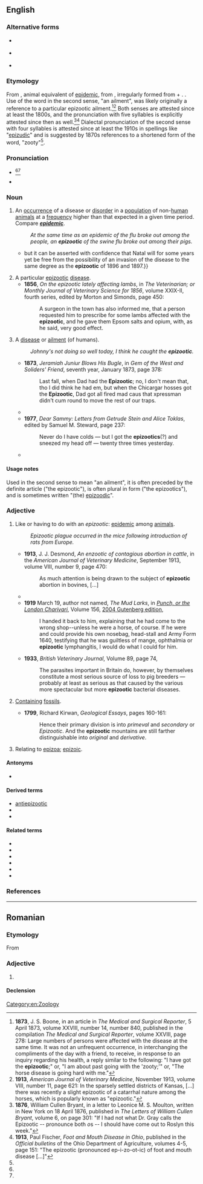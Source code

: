 {{also|epizoötic}}
==English==
{{wikipedia}}

===Alternative forms===
* {{l|en|epizoötic}} {{qualifier|{{l|en|pentasyllabic}} senses}}
* {{l|en|epizoodic}} {{qualifier|{{l|en|tetrasyllabic}} senses}}
* {{l|en|epizudic}} {{qualifier|{{l|en|tetrasyllabic}} senses}}

===Etymology===
From {{etyl|fr|en}} {{m|fr|épizootique}}, animal equivalent of [[epidemic]], from {{m|fr|épizootie}}, irregularly formed from {{etyl|grc|en}} {{m|grc|ἐπί}} + {{m|grc|ζῷον||animal}}.
{{affix|en|epi-|zo-|-otic}}. Use of the word in the second sense, "an ailment", was likely originally a reference to a particular epizootic ailment.<ref name="April 1873">'''1873''', J. S. Boone, in an article in ''The Medical and Surgical Reporter'', 5 April 1873, volume XXVIII, number 14, number 840, published in the compilation ''The Medical and Surgical Reporter'', volume XXVIII, page 278: Large numbers of persons were affected with the disease at the same time. It was not an unfrequent occurrence, in interchanging the compliments of the day with a friend, to receive, in response to an inquiry regarding his health, a reply similar to the following: "I have got the '''epizootic''';" or, "I am about past going with the 'zooty;'" or, "The horse disease is going hard with me."</ref><ref>'''1913''', ''American Journal of Veterinary Medicine'', November 1913, volume VIII, number 11, page 621: In the sparsely settled districts of Kansas, [...] there was recently a slight epizootic of a catarrhal nature among the horses, which is popularly known as "epizootic."</ref> Both senses are attested since at least the 1800s, and the pronunciation with five syllables is explicitly attested since then as well.<ref name="five syllables 1">'''1876''', William Cullen Bryant, in a letter to Leonice M. S. Moulton, written in New York on 18 April 1876, published in ''The Letters of William Cullen Bryant'', volume 6, on page 301: "If I had not what Dr. Gray calls the Epizootic -- pronounce both ''o''s -- I should have come out to Roslyn this week."</ref><ref name="five syllables 2">'''1913''', Paul Fischer, ''Foot and Mouth Disease in Ohio'', published in the ''Official bulletins'' of the Ohio Department of Agriculture, volumes 4-5, page 151: "The epizootic (pronounced ep-i-zo-ot-ic) of foot and mouth disease [...]"</ref> Dialectal pronunciation of the second sense with four syllables is attested since at least the 1910s in spellings like "[[epizudic]]"<!-- see[[Citations:epizudic]]--> and is suggested by 1870s references to a shortened form of the word, "zooty"<ref name="April 1873"></ref>.

===Pronunciation===
* {{IPA|en|/ɛpɪ.zəˈwɒtɪk/|/ɛpɪ.zoʊˈɒtɪk/}}<ref name="five syllables 1"></ref><ref name="five syllables 2"></ref>
* {{a|dialectal|especially in the sense ‘an ailment’}} {{IPA|en|/ɛpɪˈzuːdɪk/}}

===Noun===
{{en-noun}}

# {{lb|en|epidemiology}} An [[occurrence]] of a disease or [[disorder]] in a [[population]] of non-[[human]] [[animal]]s at a [[frequency]] higher than that expected in a given time period. Compare '''''[[epidemic]]'''''.
#: ''At the same time as an epidemic of the flu broke out among the people, an '''epizootic''' of the swine flu broke out among their pigs.''
#* {{quote-journal|en|date=July 5, 1901|url=https://www.biodiversitylibrary.org/bibliography/69252|journal=The Agricultural Journal and Mining Record|volume=4|issue=9|page=247|author={{w|Herbert Watkins-Pitchford|H. Watkins-Pitchford}}|title=The Umvoti Outbreak|passage={{...}}but it can be asserted with confidence that Natal will for some years yet be free from the possibility of an invasion of the disease to the same degree as the '''epizootic''' of 1896 and 1897.}}
# A particular [[epizootic#adjective|epizootic]] [[disease]].
#* '''1856''', ''On the epizootic lately affecting lambs'', in ''The Veterinarian; or Monthly Journal of Veterinary Science for 1856'', volume XXIX-II, fourth series, edited by Morton and Simonds, page 450:
#*: A surgeon in the town has also informed me, that a person requested him to prescribe for some lambs affected with the '''epizootic''', and he gave them Epsom salts and opium, with, as he said, very good effect.
# {{lb|en|dialectal|humorous|often|_|in the plural}} A [[disease]] or [[ailment]] (of humans).
#: ''Johnny's not doing so well today, I think he caught the '''epizootic'''.''
#* '''1873''', ''Jeramiah Juniur Blows His Bugle'', in ''Gem of the West and Soliders' Friend'', seventh year, January 1873, page 378:
#*: Last fall, when Dad had the '''Epizootic'''; no, I don't mean that, tho I did think he had em, but when the Chicargar hosses got the '''Epizootic''', Dad got all fired mad caus that xpressman didn't cum round to move the rest of our traps.
#* {{quote-text|en|year=1986|author=Geneva Bair Wilson|title=As the Anvil Rings|page=78|passage="My Laws, Minnie! She's got spots! I guess you've got the '''epizootics'''."}}
#* '''1977''', ''Dear Sammy: Letters from Getrude Stein and Alice Toklas'', edited by Samuel M. Steward, page 237:
#*: Never do I have colds — but I got the '''epizootics'''(?) and sneezed my head off — twenty three times yesterday.
#* {{quote-text|en|year=1998|author=David Pietrusza|title=Judge and Jury, the life and times of Judge Kenesaw Mountain Landis|page=348|passage=Then along comes somebody else who says you've got '''epizootic''' and he can cure '''epizootic''' and he doesn't have to cut out the epi.}}

====Usage notes====
Used in the second sense to mean "an ailment", it is often preceded by the definite article ("the epizootic"), is often plural in form ("the epizootics"), and is sometimes written "(the) [[epizoodic]]".

===Adjective===
{{en-adj}}

# {{lb|en|epidemiology}} Like or having to do with an ''epizootic'': [[epidemic]] among [[animal]]s.
#: ''Epizootic plague occurred in the mice following introduction of rats from Europe.''
#* '''1913''', J. J. Desmond, ''An enzootic of contagious abortion in cattle'', in the ''American Journal of Veterinary Medicine'', September 1913, volume VIII, number 9, page 470:
#*: As much attention is being drawn to the subject of '''epizootic''' abortion in bovines, [...]
#* {{quote-text|en|year=1914|author=Thomas Shaw|title=Management and Feeding of Sheep|page=398|passage=These are known respectively as the hair lung worm and the thread lung worm. The former of these is probably the more widely diffused, but the latter is more '''epizootic''' in flocks than the former.}}
#* '''1919''' March 19, author not named, ''The Mud Larks'', in ''[[w:Punch (magazine)|Punch, or the London Charivari]]'', Volume 156, [http://www.gutenberg.org/dirs/1/1/9/0/11908/11908-8.txt 2004 Gutenberg edition],
#*: I handed it back to him, explaining that he had come to the wrong shop--unless he were a horse, of course. If he were and could provide his own nosebag, head-stall and Army Form 1640, testifying that he was guiltless of mange, ophthalmia or '''epizootic''' lymphangitis, I would do what I could for him.
#* '''1933''', ''British Veterinary Journal'', Volume 89, page 74,
#*: The parasites important in Britain do, however, by themselves constitute a most serious source of loss to pig breeders — probably at least as serious as that caused by the various more spectacular but more '''epizootic''' bacterial diseases.
# {{lb|en|geology|rare}} [[contain|Containing]] [[fossil]]s.
#* '''1799''', Richard Kirwan, ''Geological Essays'', pages 160-161:
#*: Hence their primary division is into ''primeval'' and ''secondary'' or ''Epizootic''. And the '''epizootic''' mountains are still farther distinguishable into ''original'' and ''derivative''.
# Relating to [[epizoon|epizoa]]; [[epizoic]].

====Antonyms====
* {{l|en|enzootic}}

====Derived terms====
* [[antiepizootic]]
* {{l|en|epizootically}}
* {{l|en|epizootize}}

====Related terms====
* {{l|en|epizoology}}
* {{l|en|panzootic}}
* {{l|en|zootic}}
* {{l|en|epidemic}}
* {{l|en|pandemic}}
* {{l|en|endemic}}

===References===
<references />

[[Category:en:Zoology]]

----

==Romanian==

===Etymology===
From {{bor|ro|fr|épizootique}}

===Adjective===
{{ro-adj}}

# {{l|en|epizootic}}

====Declension====
{{ro-decl-adj}}